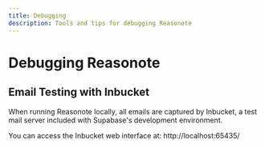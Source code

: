 ```yaml
---
title: Debugging
description: Tools and tips for debugging Reasonote
---
```


# Debugging Reasonote

## Email Testing with Inbucket

When running Reasonote locally, all emails are captured by Inbucket, a test mail server included with Supabase's development environment.

You can access the Inbucket web interface at: http://localhost:65435/

